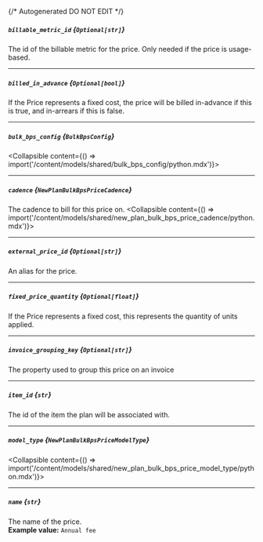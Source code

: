 {/* Autogenerated DO NOT EDIT  */}

##### `billable_metric_id` *{`Optional[str]`}*
The id of the billable metric for the price. Only needed if the price is usage-based.

---
##### `billed_in_advance` *{`Optional[bool]`}*
If the Price represents a fixed cost, the price will be billed in-advance if this is true, and in-arrears if this is false.

---
##### `bulk_bps_config` *{`BulkBpsConfig`}*
<Collapsible content={() => import('/content/models/shared/bulk_bps_config/python.mdx')}>
</Collapsible>

---
##### `cadence` *{`NewPlanBulkBpsPriceCadence`}*
The cadence to bill for this price on.
<Collapsible content={() => import('/content/models/shared/new_plan_bulk_bps_price_cadence/python.mdx')}>
</Collapsible>

---
##### `external_price_id` *{`Optional[str]`}*
An alias for the price.

---
##### `fixed_price_quantity` *{`Optional[float]`}*
If the Price represents a fixed cost, this represents the quantity of units applied.

---
##### `invoice_grouping_key` *{`Optional[str]`}*
The property used to group this price on an invoice

---
##### `item_id` *{`str`}*
The id of the item the plan will be associated with.

---
##### `model_type` *{`NewPlanBulkBpsPriceModelType`}*
<Collapsible content={() => import('/content/models/shared/new_plan_bulk_bps_price_model_type/python.mdx')}>
</Collapsible>

---
##### `name` *{`str`}*
The name of the price.
<br/>
**Example value:** `Annual fee`

